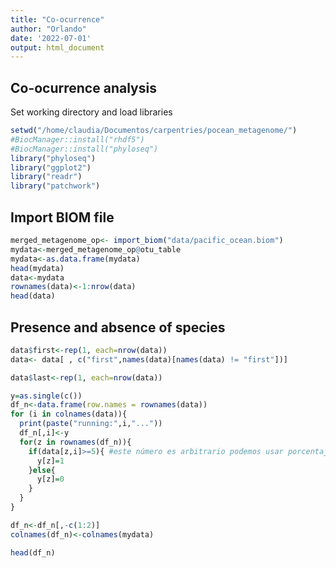```yaml
---
title: "Co-ocurrence"
author: "Orlando"
date: '2022-07-01'
output: html_document
---
```


## Co-ocurrence analysis

Set working directory and load libraries
```r
setwd("/home/claudia/Documentos/carpentries/pocean_metagenome/")
#BiocManager::install("rhdf5")
#BiocManager::install("phyloseq")
library("phyloseq")
library("ggplot2")
library("readr")
library("patchwork")
```

## Import BIOM file

```r
merged_metagenome_op<- import_biom("data/pacific_ocean.biom")
mydata<-merged_metagenome_op@otu_table
mydata<-as.data.frame(mydata)
head(mydata)
data<-mydata
rownames(data)<-1:nrow(data)
head(data)
```

## Presence and absence of species

```r
data$first<-rep(1, each=nrow(data))
data<- data[ , c("first",names(data)[names(data) != "first"])]

data$last<-rep(1, each=nrow(data))

y=as.single(c())
df_n<-data.frame(row.names = rownames(data))
for (i in colnames(data)){
  print(paste("running:",i,"..."))
  df_n[,i]<-y
  for(z in rownames(df_n)){
    if(data[z,i]>=5){ #este número es arbitrario podemos usar porcentajes de abudancia
      y[z]=1
    }else{
      y[z]=0
    }
  }
}

df_n<-df_n[,-c(1:2)]
colnames(df_n)<-colnames(mydata)

head(df_n)
```

